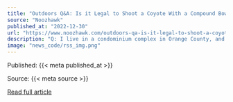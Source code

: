 ```yaml
---
title: "Outdoors Q&A: Is it Legal to Shoot a Coyote With a Compound Bow?"
source: "Noozhawk"
published_at: "2022-12-30"
url: "https://www.noozhawk.com/outdoors-qa-is-it-legal-to-shoot-a-coyote-with-a-compound-bow/"
description: "Q: I live in a condominium complex in Orange County, and coyotes sometimes run around the building, which worries those of us who have small dogs. Can I legally shoot [&#8230;]The post Outdoors Q&#038;A: Is it Legal to Shoot a Coyote With a Compound Bow? appeared first on Noozhawk."
image: "news_code/rss_img.png"
---
```



  Published: {{< meta published_at >}}
  

  Source: {{< meta source >}}
  

  [Read full article]({{< meta url >}})
  

